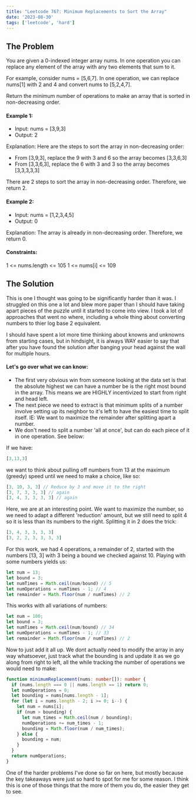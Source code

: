 ```yaml
---
title: "Leetcode 767: Minimum Replacements to Sort the Array"
date: '2023-08-30'
tags: ['leetcode', 'hard']
---
```


## The Problem
You are given a 0-indexed integer array nums. In one operation you can replace any element of the array with any two elements that sum to it.

For example, consider nums = [5,6,7]. In one operation, we can replace nums[1] with 2 and 4 and convert nums to [5,2,4,7].

Return the minimum number of operations to make an array that is sorted in non-decreasing order.

#### Example 1:
- Input: nums = [3,9,3]
- Output: 2

Explanation: Here are the steps to sort the array in non-decreasing order:
- From [3,9,3], replace the 9 with 3 and 6 so the array becomes [3,3,6,3]
- From [3,3,6,3], replace the 6 with 3 and 3 so the array becomes [3,3,3,3,3]

There are 2 steps to sort the array in non-decreasing order. Therefore, we return 2.

#### Example 2:
- Input: nums = [1,2,3,4,5]
- Output: 0

Explanation: The array is already in non-decreasing order. Therefore, we return 0. 
 
#### Constraints:
1 \<= nums.length \<= 105
1 \<= nums[i] \<= 109


## The Solution

This is one I thought was going to be significantly harder than it was. I struggled on this one a lot and blew more paper than I should have taking apart pieces of the puzzle until it started to come into view. I took a lot of approaches that went no where, including a whole thing about converting numbers to thier log base 2 equivalent.

I should have spent a lot more time thinking about knowns and unknowns from starting cases, but in hindsight, it is always WAY easier to say that after you have found the solution after banging your head against the wall for multiple hours.

#### Let's go over what we can know:
- The first very obvious win from someone looking at the data set is that the absolute highest we can have a number be is the right most bound in the array. This means we are HIGHLY incentivized to start from right and head left.
- The next piece we need to extract is that minimum splits of a number involve setting up its neighbor to it's left to have the easiest time to split itself. IE: We want to maximize the remainder after splitting apart a number.
- We don't need to split a number 'all at once', but can do each piece of it in one operation. See below:

If we have:
```ts
[3,13,3]
```
we want to think about pulling off numbers from 13 at the maximum (greedy) speed until we need to make a choice, like so:
```ts
[3, 10, 3, 3] // Reduce by 3 and move it to the right
[3, 7, 3, 3, 3] // again
[3, 4, 3, 3, 3, 3] // again
```
Here, we are at an interesting point. We want to maximize the number, so we need to adapt a different 'reduction' amount, but we still need to split 4 so it is less than its numbers to the right. Splitting it in 2 does the trick:
```ts
[3, 4, 3, 3, 3, 3]
[3, 2, 2, 3, 3, 3, 3]
```

For this work, we had 4 operations, a remainder of 2, started with the numbers [13, 3] with 3 being a bound we checked against 10. Playing with some numbers yields us:
```ts
let num = 13;
let bound = 3;
let numTimes = Math.ceil(num/bound) // 5
let numOperations = numTimes - 1; // 4
let remainder = Math.floor(num / numTimes) // 2
```

This works with all variations of numbers:
```ts
let num = 100;
let bound = 3;
let numTimes = Math.ceil(num/bound) // 34
let numOperations = numTimes - 1; // 33
let remainder = Math.floor(num / numTimes) // 2
```

Now to just add it all up. We dont actually need to modify the array in any way whatsoever, just track what the bounding is and update it as we go along from right to left, all the while tracking the number of operations we would need to make:

```ts
function minimumReplacement(nums: number[]): number {
  if (nums.length === 0 || nums.length == 1) return 0;
  let numOperations = 0;
  let bounding = nums[nums.length - 1];
  for (let i = nums.length - 2; i >= 0; i--) {
    let num = nums[i];
    if (num > bounding) {
      let num_times = Math.ceil(num / bounding);
      numOperations += num_times - 1;
      bounding = Math.floor(num / num_times);
    } else {
      bounding = num;
    }
  }
  return numOperations;
}
```

One of the harder problems I've done so far on here, but mostly because the key takeaways were just so hard to spot for me for some reason. I think this is one of those things that the more of them you do, the easier they get to see.